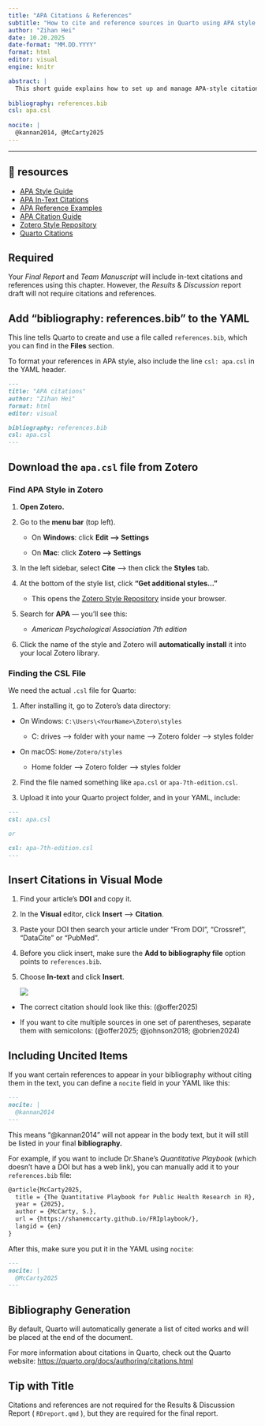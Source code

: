 ```yaml
---
title: "APA Citations & References"
subtitle: "How to cite and reference sources in Quarto using APA style (7th)"
author: "Zihan Hei"
date: 10.20.2025
date-format: "MM.DD.YYYY"
format: html
editor: visual
engine: knitr

abstract: |
  This short guide explains how to set up and manage APA-style citations and references in Quarto markdown documents. Specifically, students learn how to add a bibliography file, insert in-text citations using Visual mode, include uncited references with the `nocite` field, and automatically generate a bibliography at the end of the report. By following these steps, students will be able to properly cite articles, web pages, and other sources within a Quarto report.
  
bibliography: references.bib
csl: apa.csl
  
nocite: |
  @kannan2014, @McCarty2025
---
```


------------------------------------------------------------------------

::: callout-tip
## 📖 resources

-   [APA Style Guide](https://apastyle.apa.org)
-   [APA In-Text Citations](https://apastyle.apa.org/style-grammar-guidelines/citations)
-   [APA Reference Examples](https://apastyle.apa.org/style-grammar-guidelines/references/examples)
-   [APA Citation Guide](https://librarybestbets.fairfield.edu/citationguides/apa#APACitations)
-   [Zotero Style Repository](https://www.zotero.org/styles?q=apa)
-   [Quarto Citations](https://quarto.org/docs/authoring/citations.html)
:::

::: {.callout-important appearance="simple"}
## Required

Your *Final* *Report* and *Team* *Manuscript* will include in-text citations and references using this chapter. However, the *Results* & *Discussion* report draft will not require citations and references.
:::

## **Add "bibliography: references.bib" to the YAML**

This line tells Quarto to create and use a file called `references.bib`, which you can find in the **Files** section.

To format your references in APA style, also include the line `csl: apa.csl` in the YAML header.

```markdown
---
title: "APA citations"
author: "Zihan Hei"
format: html
editor: visual

bibliography: references.bib
csl: apa.csl
---
```

## **Download the `apa.csl` file from Zotero**

### Find APA Style in Zotero

1.  **Open Zotero.**

2.  Go to the **menu bar** (top left).

    -   On **Windows**: click **Edit –\> Settings**

    -   On **Mac**: click **Zotero –\> Settings**

3.  In the left sidebar, select **Cite** –\> then click the **Styles** tab.

4.  At the bottom of the style list, click **“Get additional styles…”**

    -   This opens the [Zotero Style Repository](https://www.zotero.org/styles?q=apa&utm_source=chatgpt.com) inside your browser.

5.  Search for **APA** — you’ll see this:

    -   *American Psychological Association 7th edition*

6.  Click the name of the style and Zotero will **automatically install** it into your local Zotero library.

### Finding the CSL File

We need the actual `.csl` file for Quarto:

1.  After installing it, go to Zotero’s data directory:

-   On Windows: `C:\Users\<YourName>\Zotero\styles`

    -   C: drives –\> folder with your name –\> Zotero folder –\> styles folder

-   On macOS: `Home/Zotero/styles`

    -   Home folder –\> Zotero folder –\> styles folder

2.  Find the file named something like `apa.csl` or `apa-7th-edition.csl`.

3.  Upload it into your Quarto project folder, and in your YAML, include:

```markdown
---
csl: apa.csl     

or 

csl: apa-7th-edition.csl    
---
```

## **Insert Citations in Visual Mode**

1.  Find your article’s **DOI** and copy it.

2.  In the **Visual** editor, click **Insert** —\> **Citation**.

3.  Paste your DOI then search your article under "From DOI", "Crossref", "DataCite" or "PubMed".

4.  Before you click insert, make sure the **Add to bibliography file** option points to `references.bib`.

5.  Choose **In-text** and click **Insert**.

    ![](playbook/insert-citation.png)

-   The correct citation should look like this: (@offer2025)

-   If you want to cite multiple sources in one set of parentheses, separate them with semicolons: (@offer2025; @johnson2018; @obrien2024)

## **Including Uncited Items**

If you want certain references to appear in your bibliography without citing them in the text, you can define a `nocite` field in your YAML like this:

```markdown
---
nocite: |
  @kannan2014
---
```

This means "\@kannan2014" will not appear in the body text, but it will still be listed in your final **bibliography.**

For example, if you want to include Dr.Shane's *Quantitative Playbook* (which doesn't have a DOI but has a web link), you can manually add it to your `references.bib` file:

```markdown
@article{McCarty2025, 
  title = {The Quantitative Playbook for Public Health Research in R},
  year = {2025},
  author = {McCarty, S.},
  url = {https://shanemccarty.github.io/FRIplaybook/},
  langid = {en}
}
```

After this, make sure you put it in the YAML using `nocite`:

```markdown
---
nocite: |
  @McCarty2025
---
```

## **Bibliography Generation**

By default, Quarto will automatically generate a list of cited works and will be placed at the end of the document.

For more information about citations in Quarto, check out the Quarto website: <https://quarto.org/docs/authoring/citations.html>

::: callout-tip
## Tip with Title

Citations and references are not required for the Results & Discussion Report ( `RDreport.qmd` ), but they are required for the final report.
:::
